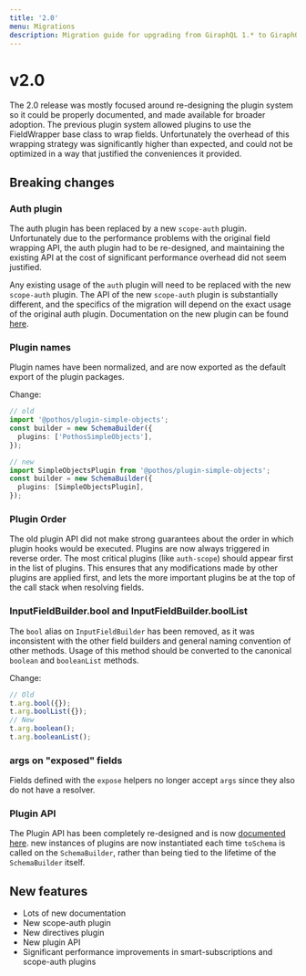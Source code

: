 ```yaml
---
title: '2.0'
menu: Migrations
description: Migration guide for upgrading from GiraphQL 1.* to GiraphQL 2.0
---
```





# v2.0

The 2.0 release was mostly focused around re-designing the plugin system so it could be properly
documented, and made available for broader adoption. The previous plugin system allowed plugins to
use the FieldWrapper base class to wrap fields. Unfortunately the overhead of this wrapping strategy
was significantly higher than expected, and could not be optimized in a way that justified the
conveniences it provided.

## Breaking changes

### Auth plugin

The auth plugin has been replaced by a new `scope-auth` plugin. Unfortunately due to the performance
problems with the original field wrapping API, the auth plugin had to be re-designed, and
maintaining the existing API at the cost of significant performance overhead did not seem justified.

Any existing usage of the `auth` plugin will need to be replaced with the new `scope-auth` plugin.
The API of the new `scope-auth` plugin is substantially different, and the specifics of the
migration will depend on the exact usage of the original auth plugin. Documentation on the new
plugin can be found [here](../plugins/scope-auth).

### Plugin names

Plugin names have been normalized, and are now exported as the default export of the plugin
packages.

Change:

```typescript
// old
import '@pothos/plugin-simple-objects';
const builder = new SchemaBuilder({
  plugins: ['PothosSimpleObjects'],
});

// new
import SimpleObjectsPlugin from '@pothos/plugin-simple-objects';
const builder = new SchemaBuilder({
  plugins: [SimpleObjectsPlugin],
});
```

### Plugin Order

The old plugin API did not make strong guarantees about the order in which plugin hooks would be
executed. Plugins are now always triggered in reverse order. The most critical plugins \(like
`auth-scope`\) should appear first in the list of plugins. This ensures that any modifications made
by other plugins are applied first, and lets the more important plugins be at the top of the call
stack when resolving fields.

### InputFieldBuilder.bool and InputFieldBuilder.boolList

The `bool` alias on `InputFieldBuilder` has been removed, as it was inconsistent with the other
field builders and general naming convention of other methods. Usage of this method should be
converted to the canonical `boolean` and `booleanList` methods.

Change:

```typescript
// Old
t.arg.bool({});
t.arg.boolList({});
// New
t.arg.boolean();
t.arg.booleanList();
```

### args on "exposed" fields

Fields defined with the `expose` helpers no longer accept `args` since they also do not have a
resolver.

### Plugin API

The Plugin API has been completely re-designed and is now
[documented here](../guide/writing-plugins). new instances of plugins are now instantiated each
time `toSchema` is called on the `SchemaBuilder`, rather than being tied to the lifetime of the
`SchemaBuilder` itself.

## New features

- Lots of new documentation
- New scope-auth plugin
- New directives plugin
- New plugin API
- Significant performance improvements in smart-subscriptions and scope-auth plugins
